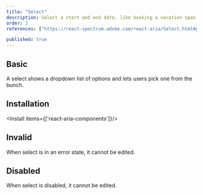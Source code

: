 ```yaml
---
title: "Select"
description: Select a start and end date, like booking a vacation span, ideal for setting periods efficiently..
order: 2
references: ["https://react-spectrum.adobe.com/react-aria/Select.html#props"]

published: true
---
```


## Basic

A select shows a dropdown list of options and lets users pick one from the bunch.
<How minW72 toUse="pickers/select-demo" />

## Installation

<Install items={['react-aria-components']}/>

<SourceCode toShow='select'/>

## Invalid
When select is in an error state, it cannot be edited.
<How minW72 toUse="pickers/select-invalid-demo" />

## Disabled
When select is disabled, it cannot be edited.
<How minW72 toUse="pickers/select-disabled-demo" />
